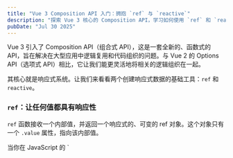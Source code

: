 ```yaml
---
title: "Vue 3 Composition API 入门：拥抱 `ref` 与 `reactive`"
description: "探索 Vue 3 核心的 Composition API，学习如何使用 `ref` 和 `reactive` 来创建强大且组织良好的响应式状态。"
pubDate: "Jul 30 2025"
---
```



Vue 3 引入了 Composition API（组合式 API），这是一套全新的、函数式的 API，旨在解决在大型应用中逻辑复用和代码组织的问题。与 Vue 2 的 Options API（选项式 API）相比，它让我们能更灵活地将相关的逻辑组织在一起。

其核心就是响应式系统。让我们来看看两个创建响应式数据的基础工具：`ref` 和 `reactive`。

### `ref`：让任何值都具有响应性

`ref` 函数接收一个内部值，并返回一个响应式的、可变的 ref 对象。这个对象只有一个 `.value` 属性，指向该内部值。

<Note title="为什么要用 `.value`？">
当你在 JavaScript 的 `<script setup>` 部分访问或修改 `ref` 的值时，你需要通过 `.value` 属性。然而，在模板 (`<template>`) 中使用时，Vue 会自动为你“解包”，所以你可以直接写 `{{ count }}` 而不是 `{{ count.value }}`。
</Note>

### `reactive`：仅适用于对象

`reactive` 函数接收一个对象（或数组），并返回该对象的响应式代理。它会将对象的所有层级都变成响应式的。

<Note title="`ref` vs `reactive`">
- **通用性**: `ref` 可以用于任何值类型，`reactive` 只能用于对象类型。
- **访问方式**: `ref` 在脚本中需要 `.value`，`reactive` 不需要。
- **重新赋值**: `ref` 可以被整个重新赋值，而 `reactive` 声明的变量如果被重新赋值，会失去其响应性。

一个常见的约定是：用 `ref` 处理原始类型和单个对象，用 `reactive` 处理需要深度响应性的复杂对象。
</Note>

### 既然`ref`可以处理任何值类型，为什么还要用`reactive`？

`ref` 可以处理任何值类型，包括原始类型和对象。但是，当你需要处理一个对象时，`reactive` 是更好的选择。
- `ref()` 用于任意值（原始值或对象），它会封装在 `.value` 中。
- `reactive()` 专门用于对象（数组、对象、Map 等），它返回的是原始对象的代理。
- 虽然你可以用 `ref(obj)` 来代替 `reactive(obj)`，但在组件模板和逻辑中 `reactive()` 更直观、更适合用于对象。


#### 用法区别

| 特性     | `ref()`       | `reactive()`         |
| ------ | ------------- | -------------------- |
| 支持类型   | 任意值（原始值或对象）   | 只能是对象（对象、数组、Map 等）   |
| 访问方式   | `.value`      | 直接访问属性               |
| 模板中使用  | 自动解包          | 直接访问                 |
| 解构后响应性 | 会丢失响应性        | 搭配 `toRefs()` 可保留响应性 |
| 嵌套追踪   | 浅层            | 深层响应式代理              |
| 输出结构   | 带 `.value` 包裹 | 类似原始对象，更直观           |

#### 为什么说 `reactive()` 更“自然”

1. **访问更直观**：不需要 `.value`，属性可直接读写。
2. **写法更简洁**：更贴近原生 JS 对象操作。
3. **模板中更方便**：可以直接用 `state.a`，不需要 `state.value.a`。
4. **调试更清晰**：结构更扁平，输出直观。
5. **更适合管理多个字段**：状态结构清晰，组合式使用更顺手。

#### 总结
如果你处理的是对象，用 reactive() 会让你的代码更像写普通 JS，不用时时刻刻记得 .value —— 这就是“更自然”。


### 交互式示例

下面是一个同时使用了 `ref` 和 `reactive` 的可交互组件，来展示它们的用法。

<VueCompositionExample client:load />

